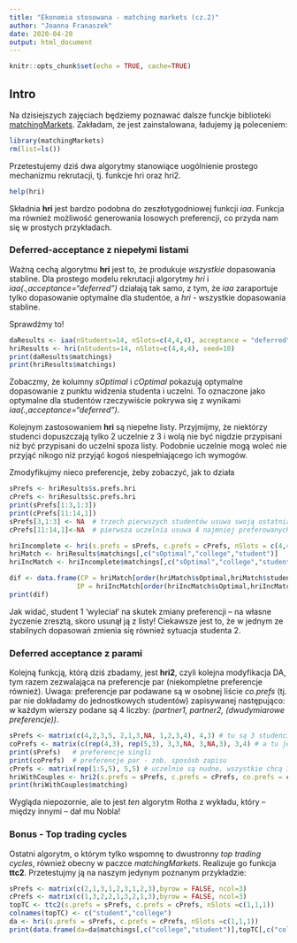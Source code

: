 ```yaml
---
title: "Ekonomia stosowana - matching markets (cz.2)"
author: "Joanna Franaszek"
date: 2020-04-20
output: html_document
---
```


```r
knitr::opts_chunk$set(echo = TRUE, cache=TRUE)
```

## Intro
Na dzisiejszych zajęciach będziemy poznawać dalsze funckje biblioteki [matchingMarkets](https://cran.r-project.org/web/packages/matchingMarkets/index.html
). Zakładam, że jest zainstalowana, ładujemy ją poleceniem:

```r
library(matchingMarkets)
rm(list=ls())
```
Przetestujemy dziś dwa algorytmy stanowiące uogólnienie prostego mechanizmu rekrutacji, tj. funkcje hri oraz hri2.
```r
help(hri)
```
Składnia **hri** jest bardzo podobna do zeszłotygodniowej funkcji *iaa*. Funkcja ma również możliwość generowania losowych preferencji, co przyda nam się w prostych przykładach. 


### Deferred-acceptance z niepełymi listami

Ważną cechą algorytmu **hri** jest to, że produkuje *wszystkie* dopasowania stabline. Dla prostego modelu rekrutacji algorytmy *hri* i *iaa(.,acceptance="deferred")* działają tak samo, z tym, że *iaa* zaraportuje tylko dopasowanie optymalne dla studentóe, a *hri* - wszystkie dopasowania stabline.

Sprawdźmy to!
```r
daResults <- iaa(nStudents=14, nSlots=c(4,4,4), acceptance = "deferred", seed=10)
hriResults <- hri(nStudents=14, nSlots=c(4,4,4), seed=10)
print(daResults$matchings)
print(hriResults$matchings)
```

Zobaczmy, że kolumny *sOptimal* i *cOptimal* pokazują optymalne dopasowanie z punktu widzenia studenta i uczelni. To oznaczone jako optymalne dla studentów rzeczywiście pokrywa się z wynikami *iaa(.,acceptance="deferred")*.


Kolejnym zastosowaniem **hri** są niepełne listy. Przyjmijmy, że niektórzy studenci dopuszczają tylko 2 uczelnie z 3 i wolą nie być nigdzie przypisani niż być przypisani do uczelni spoza listy. Podobnie uczelnie mogą woleć nie przyjąć nikogo niż przyjąć kogoś niespełniającego ich wymogów.

Zmodyfikujmy nieco preferencje, żeby zobaczyć, jak to działa

```r
sPrefs <- hriResults$s.prefs.hri
cPrefs <- hriResults$c.prefs.hri
print(sPrefs[1:3,1:3])
print(cPrefs[11:14,1])
sPrefs[3,1:3] <- NA  # trzech pierwszych studentów usuwa swoją ostatnią uczelnię
cPrefs[11:14,1]<-NA  # pierwsza uczelnia usuwa 4 najmniej preferowanych studentów

hriIncomplete <- hri(s.prefs = sPrefs, c.prefs = cPrefs, nSlots = c(4,4,4))
hriMatch <- hriResults$matchings[,c("sOptimal","college","student")]
hriIncMatch <- hriIncomplete$matchings[,c("sOptimal","college","student")] 

dif <- data.frame(CP = hriMatch[order(hriMatch$sOptimal,hriMatch$student),],
                 IP = hriIncMatch[order(hriIncMatch$sOptimal,hriIncMatch$student),])
print(dif)

```
Jak widać, student 1 'wyleciał' na skutek zmiany preferencji -- na własne życzenie zresztą, skoro usunął ją z listy! Ciekawsze jest to, że w jednym ze stabilnych dopasowań zmienia się również sytuacja studenta 2. 

### Deferred acceptance z parami

Kolejną funkcją, którą dziś zbadamy, jest **hri2**, czyli kolejna modyfikacja DA, tym razem zezwalająca na preferencje par (niekompletne preferencje również). Uwaga: preferencje par podawane są w osobnej liście *co.prefs* (tj. par nie dokładamy do jednostkowych studentów) zapisywanej następująco: w każdym wierszy podane są 4 liczby: *(partner1, partner2, (dwudymiarowe preferencje))*.

```r
sPrefs <- matrix(c(4,2,3,5, 2,1,3,NA, 1,2,3,4), 4,3) # tu są 3 studenci
coPrefs <- matrix(c(rep(4,3), rep(5,3), 3,3,NA, 3,NA,3), 3,4) # a tu jest jedna para - łącznie 5 chętnych
print(sPrefs)   # preferencje singli
print(coPrefs)  # preferencje par - zob. sposósb zapisu
cPrefs <- matrix(rep(1:5,5), 5,5) # uczelnie są nudne, wszystkie chcą 1,2,3,4,5
hriWithCouples <- hri2(s.prefs = sPrefs, c.prefs = cPrefs, co.prefs = coPrefs)
print(hriWithCouples$matching)
```

Wygląda niepozornie, ale to jest *ten* algorytm Rotha z wykładu, który -- między innymi -- dał mu Nobla!

### Bonus - Top trading cycles
Ostatni algorytm, o którym tylko wspomnę to dwustronny *top trading cycles*, również obecny w paczce *matchingMarkets*. Realizuje go funkcja **ttc2**. Przetestujmy ją na naszym jedynym poznanym przykładzie:
```r
sPrefs <- matrix(c(2,1,3,1,2,3,1,2,3),byrow = FALSE, ncol=3)
cPrefs <- matrix(c(1,3,2,2,1,3,2,1,3),byrow = FALSE, ncol=3)
topTC <- ttc2(s.prefs = sPrefs, c.prefs = cPrefs, nSlots =c(1,1,1))
colnames(topTC) <- c("student","college")
da <- hri(s.prefs = sPrefs, c.prefs = cPrefs, nSlots =c(1,1,1))
print(data.frame(da=da$matchings[,c("college","student")],topTC[,c("college","student")]))

```

